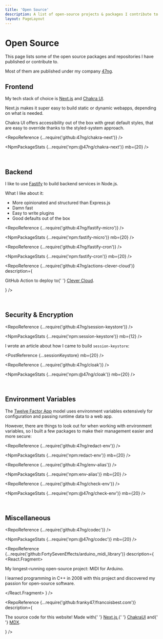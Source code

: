 ```yaml
---
title: 'Open Source'
description: A list of open-source projects & packages I contribute to.
layout: PageLayout
---
```



# Open Source

This page lists some of the open source packages and repositories I have published or contribute to.

Most of them are published under my company [47ng](https://github.com/47ng).

## Frontend

My tech stack of choice is [Next.js](https://nextjs.org) and [Chakra UI](https://chakra-ui.com).

Next.js makes it super easy to build static or dynamic webapps, depending on
what is needed.

Chakra UI offers accessibility out of the box with great default styles, that are
easy to override thanks to the styled-system approach.

<RepoReference {...require('github:47ng/chakra-next')} />

<NpmPackageStats {...require('npm:@47ng/chakra-next')} mb={20} />

<br />

## Backend

I like to use [Fastify](https://fastify.io) to build backend services in Node.js.

What I like about it:

- More opinionated and structured than Express.js
- Damn fast
- Easy to write plugins
- Good defaults out of the box

<RepoReference {...require('github:47ng/fastify-micro')} />

<NpmPackageStats {...require('npm:fastify-micro')} mb={20} />

<RepoReference {...require('github:47ng/fastify-cron')} />

<NpmPackageStats {...require('npm:fastify-cron')} mb={20} />

<RepoReference
  {...require('github:47ng/actions-clever-cloud')}
  description={
    <p mb={0}>
      GitHub Action to deploy to{' '}
      <a href="https://www.clever-cloud.com"> Clever Cloud</a>.
    </p>
  }
/>

<br />

## Security & Encryption

<RepoReference {...require('github:47ng/session-keystore')} />

<NpmPackageStats {...require('npm:session-keystore')} mb={12} />

I wrote an article about how I came to build `session-keystore`:


<PostReference {...sessionKeystore} mb={20} />

<RepoReference {...require('github:47ng/cloak')} />

<NpmPackageStats {...require('npm:@47ng/cloak')} mb={20} />

<br />

## Environment Variables

The [Twelve Factor App](https://12factor.net/config) model uses environment
variables extensively for configuration and passing runtime data to a web app.

However, there are things to look out for when working with environment
variables, so I built a few packages to make their management easier and more
secure:

<RepoReference {...require('github:47ng/redact-env')} />

<NpmPackageStats {...require('npm:redact-env')} mb={20} />

<RepoReference {...require('github:47ng/env-alias')} />

<NpmPackageStats {...require('npm:env-alias')} mb={20} />

<RepoReference {...require('github:47ng/check-env')} />

<NpmPackageStats {...require('npm:@47ng/check-env')} mb={20} />

<br />

## Miscellaneous

<RepoReference {...require('github:47ng/codec')} />

<NpmPackageStats {...require('npm:@47ng/codec')} mb={20} />

<RepoReference
  {...require('github:FortySevenEffects/arduino_midi_library')}
  description={
    <React.Fragment>
      <p>My longest-running open-source project: MIDI for Arduino.</p>
      <p mb={0}>
        I learned programming in C++ in 2008 with this project and discovered my
        passion for open-source software.
      </p>
    </React.Fragment>
  }
/>

<RepoReference
  {...require('github:franky47/francoisbest.com')}
  description={
    <p mb={0}>
      The source code for this website! Made with{' '}
      <a href="https://nextjs.org">Next.js</a>,{' '}
      <a href="https://chakra-ui.com">ChakraUI</a> and{' '}
      <a href="https://mdxjs.com/">MDX</a>.
    </p>
  }
/>
